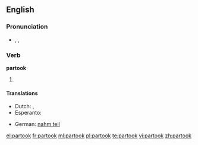 ==English==

===Pronunciation===
* {{enPR|pär-to͝ok'}}, {{IPA|/pɑɻ'tuk/}}, {{SAMPA|/pa:'tuk/}}

===Verb===
'''partook'''

# {{simple past of|[[partake]]}}

====Translations====
{{trans-top|simple past of partake}}
* Dutch: {{t-|nl|nam deel}}, {{t-|nl|namen deel}}
* Esperanto: {{t-|eo|partoprenis|xs=Esperanto}}
{{trans-mid}}
* German: [[nahm teil]]
{{trans-bottom}}

[[el:partook]]
[[fr:partook]]
[[ml:partook]]
[[pl:partook]]
[[te:partook]]
[[vi:partook]]
[[zh:partook]]